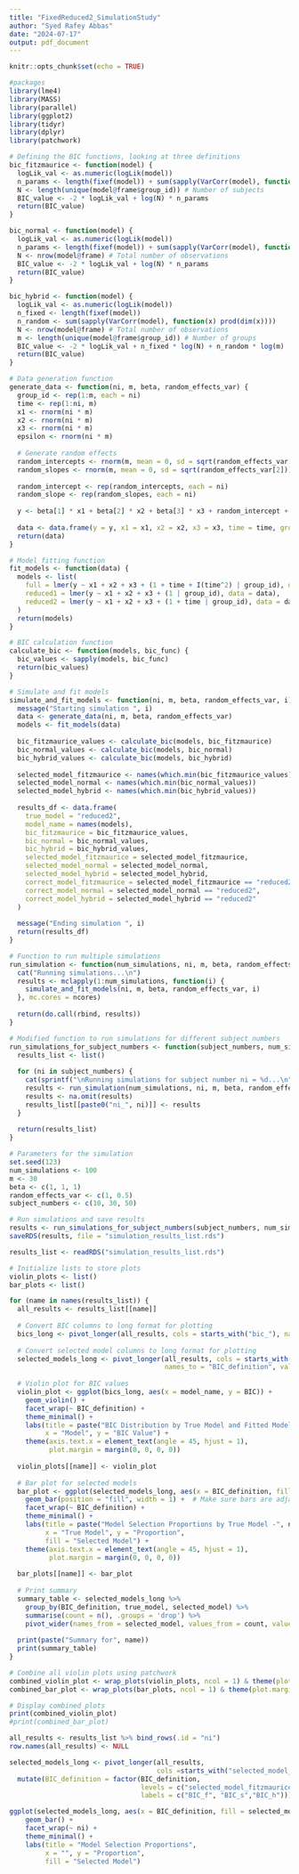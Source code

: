 ```yaml
---
title: "FixedReduced2_SimulationStudy"
author: "Syed Rafey Abbas"
date: "2024-07-17"
output: pdf_document
---
```


```r
knitr::opts_chunk$set(echo = TRUE)
```


```r
#packages 
library(lme4)
library(MASS)
library(parallel)
library(ggplot2)
library(tidyr)
library(dplyr)
library(patchwork)
```


```r
# Defining the BIC functions, looking at three definitions 
bic_fitzmaurice <- function(model) {
  logLik_val <- as.numeric(logLik(model))
  n_params <- length(fixef(model)) + sum(sapply(VarCorr(model), function(x) prod(dim(x))))
  N <- length(unique(model@frame$group_id)) # Number of subjects
  BIC_value <- -2 * logLik_val + log(N) * n_params
  return(BIC_value)
}

bic_normal <- function(model) {
  logLik_val <- as.numeric(logLik(model))
  n_params <- length(fixef(model)) + sum(sapply(VarCorr(model), function(x) prod(dim(x))))
  N <- nrow(model@frame) # Total number of observations
  BIC_value <- -2 * logLik_val + log(N) * n_params
  return(BIC_value)
}

bic_hybrid <- function(model) {
  logLik_val <- as.numeric(logLik(model))
  n_fixed <- length(fixef(model))
  n_random <- sum(sapply(VarCorr(model), function(x) prod(dim(x))))
  N <- nrow(model@frame) # Total number of observations
  m <- length(unique(model@frame$group_id)) # Number of groups
  BIC_value <- -2 * logLik_val + n_fixed * log(N) + n_random * log(m)
  return(BIC_value)
}
```


```r
# Data generation function
generate_data <- function(ni, m, beta, random_effects_var) {
  group_id <- rep(1:m, each = ni)
  time <- rep(1:ni, m)
  x1 <- rnorm(ni * m)
  x2 <- rnorm(ni * m)
  x3 <- rnorm(ni * m)
  epsilon <- rnorm(ni * m)
  
  # Generate random effects
  random_intercepts <- rnorm(m, mean = 0, sd = sqrt(random_effects_var[1]))
  random_slopes <- rnorm(m, mean = 0, sd = sqrt(random_effects_var[2]))
  
  random_intercept <- rep(random_intercepts, each = ni)
  random_slope <- rep(random_slopes, each = ni) 
  
  y <- beta[1] * x1 + beta[2] * x2 + beta[3] * x3 + random_intercept + random_slope + epsilon
  
  data <- data.frame(y = y, x1 = x1, x2 = x2, x3 = x3, time = time, group_id = factor(group_id))
  return(data)
}

# Model fitting function
fit_models <- function(data) {
  models <- list(
    full = lmer(y ~ x1 + x2 + x3 + (1 + time + I(time^2) | group_id), data = data),
    reduced1 = lmer(y ~ x1 + x2 + x3 + (1 | group_id), data = data),
    reduced2 = lmer(y ~ x1 + x2 + x3 + (1 + time | group_id), data = data)
  )
  return(models)
}

# BIC calculation function
calculate_bic <- function(models, bic_func) {
  bic_values <- sapply(models, bic_func)
  return(bic_values)
}

# Simulate and fit models
simulate_and_fit_models <- function(ni, m, beta, random_effects_var, i) {
  message("Starting simulation ", i)
  data <- generate_data(ni, m, beta, random_effects_var)
  models <- fit_models(data)
  
  bic_fitzmaurice_values <- calculate_bic(models, bic_fitzmaurice)
  bic_normal_values <- calculate_bic(models, bic_normal)
  bic_hybrid_values <- calculate_bic(models, bic_hybrid)
  
  selected_model_fitzmaurice <- names(which.min(bic_fitzmaurice_values))
  selected_model_normal <- names(which.min(bic_normal_values))
  selected_model_hybrid <- names(which.min(bic_hybrid_values))
  
  results_df <- data.frame(
    true_model = "reduced2",
    model_name = names(models),
    bic_fitzmaurice = bic_fitzmaurice_values,
    bic_normal = bic_normal_values,
    bic_hybrid = bic_hybrid_values,
    selected_model_fitzmaurice = selected_model_fitzmaurice,
    selected_model_normal = selected_model_normal,
    selected_model_hybrid = selected_model_hybrid,
    correct_model_fitzmaurice = selected_model_fitzmaurice == "reduced2",
    correct_model_normal = selected_model_normal == "reduced2",
    correct_model_hybrid = selected_model_hybrid == "reduced2"
  )
  
  message("Ending simulation ", i)
  return(results_df)
}

```


```r
# Function to run multiple simulations
run_simulation <- function(num_simulations, ni, m, beta, random_effects_var, ncores = detectCores()) {
  cat("Running simulations...\n")
  results <- mclapply(1:num_simulations, function(i) {
    simulate_and_fit_models(ni, m, beta, random_effects_var, i)
  }, mc.cores = ncores)
  
  return(do.call(rbind, results))
}

# Modified function to run simulations for different subject numbers
run_simulations_for_subject_numbers <- function(subject_numbers, num_simulations, m, beta, random_effects_var, ncores = detectCores()) {
  results_list <- list()
  
  for (ni in subject_numbers) {
    cat(sprintf("\nRunning simulations for subject number ni = %d...\n", ni))
    results <- run_simulation(num_simulations, ni, m, beta, random_effects_var, ncores = ncores)
    results <- na.omit(results)
    results_list[[paste0("ni_", ni)]] <- results
  }
  
  return(results_list)
}

```

```r
# Parameters for the simulation
set.seed(123)
num_simulations <- 100
m <- 30
beta <- c(1, 1, 1)
random_effects_var <- c(1, 0.5)
subject_numbers <- c(10, 30, 50)

# Run simulations and save results
results <- run_simulations_for_subject_numbers(subject_numbers, num_simulations, m, beta, random_effects_var, ncores = 1) # defined ncores because mclapply does not work on Windows
saveRDS(results, file = "simulation_results_list.rds")

```

```r
results_list <- readRDS("simulation_results_list.rds")

# Initialize lists to store plots
violin_plots <- list()
bar_plots <- list()

for (name in names(results_list)) {
  all_results <- results_list[[name]]
  
  # Convert BIC columns to long format for plotting
  bics_long <- pivot_longer(all_results, cols = starts_with("bic_"), names_to = "BIC_definition", values_to = "BIC")
  
  # Convert selected model columns to long format for plotting
  selected_models_long <- pivot_longer(all_results, cols = starts_with("selected_model_"), 
                                       names_to = "BIC_definition", values_to = "selected_model")
  
  # Violin plot for BIC values
  violin_plot <- ggplot(bics_long, aes(x = model_name, y = BIC)) +
    geom_violin() +
    facet_wrap(~ BIC_definition) +
    theme_minimal() +
    labs(title = paste("BIC Distribution by True Model and Fitted Model -", name),
         x = "Model", y = "BIC Value") +
    theme(axis.text.x = element_text(angle = 45, hjust = 1),
          plot.margin = margin(0, 0, 0, 0))
  
  violin_plots[[name]] <- violin_plot
  
  # Bar plot for selected models
  bar_plot <- ggplot(selected_models_long, aes(x = BIC_definition, fill = selected_model)) +
    geom_bar(position = "fill", width = 1) +  # Make sure bars are adjacent
    facet_wrap(~ BIC_definition) +
    theme_minimal() +
    labs(title = paste("Model Selection Proportions by True Model -", name),
         x = "True Model", y = "Proportion",
         fill = "Selected Model") +
    theme(axis.text.x = element_text(angle = 45, hjust = 1),
          plot.margin = margin(0, 0, 0, 0))
  
  bar_plots[[name]] <- bar_plot
  
  # Print summary
  summary_table <- selected_models_long %>%
    group_by(BIC_definition, true_model, selected_model) %>%
    summarise(count = n(), .groups = 'drop') %>%
    pivot_wider(names_from = selected_model, values_from = count, values_fill = list(count = 0))
  
  print(paste("Summary for", name))
  print(summary_table)
}

# Combine all violin plots using patchwork
combined_violin_plot <- wrap_plots(violin_plots, ncol = 1) & theme(plot.margin = margin(0, 0, 0, 0))
combined_bar_plot <- wrap_plots(bar_plots, ncol = 1) & theme(plot.margin = margin(0, 0, 0, 0))

# Display combined plots
print(combined_violin_plot)
#print(combined_bar_plot)

```


```r
all_results <- results_list %>% bind_rows(.id = "ni")
row.names(all_results) <- NULL

selected_models_long <- pivot_longer(all_results, 
                                     cols =starts_with("selected_model_"), names_to = "BIC_definition", values_to = "selected_model") %>% 
  mutate(BIC_definition = factor(BIC_definition, 
                                 levels = c("selected_model_fitzmaurice", "selected_model_normal", "selected_model_hybrid"), 
                                 labels = c("BIC_f", "BIC_s","BIC_h")))

ggplot(selected_models_long, aes(x = BIC_definition, fill = selected_model)) +
    geom_bar() +  
    facet_wrap(~ ni) +
    theme_minimal() +
    labs(title = "Model Selection Proportions",
         x = "", y = "Proportion",
         fill = "Selected Model")

```

